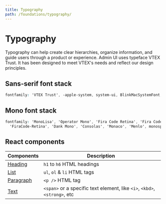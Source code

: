 ```yaml
---
title: Typography
path: /foundations/typography/
---
```



# Typography

Typography can help create clear hierarchies, organize information, and guide users through a product or experience. Admin UI uses typeface VTEX Trust. It has been designed to meet VTEX's needs and reflect our design principles.

<Typeface />

## Sans-serif font stack

```css isStatic
fontfamily: 'VTEX Trust', -apple-system, system-ui, BlinkMacSystemFont, sans-serif;
```

## Mono font stack

```css isStatic
fontfamily: 'MonoLisa', 'Operator Mono', 'Fira Code Retina', 'Fira Code',
  'FiraCode-Retina', 'Dank Mono', 'Consolas', 'Monaco', 'Menlo', monospace;
```

## React components

| Components                          | Description                                                               |
| ----------------------------------- | ------------------------------------------------------------------------- |
| [Heading](/components/heading/)     | `h1` to `h6` HTML headings                                                |
| [List](/components/list/)           | `ul`, `ol` & `li` HTML tags                                               |
| [Paragraph](/components/paragraph/) | `<p />` HTML tag                                                          |
| [Text](/components/text/)           | `<span>` or a specific text element, like `<i>`, `<kbd>`, `<strong>`, etc |
